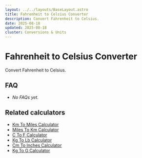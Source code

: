 ```yaml
---
layout: ../../layouts/BaseLayout.astro
title: Fahrenheit to Celsius Converter
description: Convert Fahrenheit to Celsius.
date: 2025-08-18
updated: 2025-08-18
cluster: Conversions & Units
---
```




# Fahrenheit to Celsius Converter

Convert Fahrenheit to Celsius.

<Calculator schema={schema} />

## FAQ

- _No FAQs yet._

## Related calculators
- [Km To Miles Calculator](/calculators/km-to-miles-calculator/)
- [Miles To Km Calculator](/calculators/miles-to-km-calculator/)
- [C To F Calculator](/calculators/c-to-f-calculator/)
- [Kg To Lb Calculator](/calculators/kg-to-lb-calculator/)
- [Cm To Inches Calculator](/calculators/cm-to-inches-calculator/)
- [Kg To G Calculator](/calculators/kg-to-g-calculator/)
